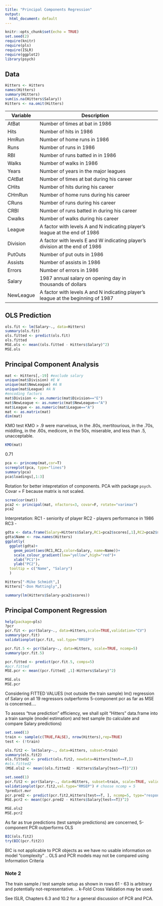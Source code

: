 ```yaml
---
title: "Principal Components Regression"
output:
  html_document: default
---
```


```r
knitr::opts_chunk$set(echo = TRUE)
set.seed(2)
require(knitr)
require(pls)
require(ISLR)
require(ggplot2)
library(psych)
```

## Data

```r
Hitters <- Hitters
names(Hitters)
summary(Hitters)
sum(is.na(Hitters$Salary))
Hitters <- na.omit(Hitters)
```

| Variable   | Description                                                                         |   |
|------------|-------------------------------------------------------------------------------------|---|
| AtBat      |  Number of times at bat in 1986                                                     |   |
| Hits       |  Number of hits in 1986                                                             |   |
| HmRun      |  Number of home runs in 1986                                                        |   |
| Runs       |  Number of runs in 1986                                                             |   |
| RBI        |  Number of runs batted in in 1986                                                   |   |
| Walks      |  Number of walks in 1986                                                            |   |
| Years      |  Number of years in the major   leagues                                             |   |
| CAtBat     |  Number of times at bat during his   career                                         |   |
| CHits      |  Number of hits during his career                                                   |   |
| CHmRun     |  Number of home runs during his   career                                            |   |
| CRuns      |  Number of runs during his career                                                   |   |
| CRBI       |  Number of runs batted in during   his career                                       |   |
| Cwalks     |  Number of walks during his career                                                  |   |
| League     |  A factor with levels A and N   indicating player’s league at the end of 1986       |   |
| Division   |  A factor with levels E and W   indicating player’s division at the end of 1986     |   |
| PutOuts    |  Number of put outs in 1986                                                         |   |
| Assists    |  Number of assists in 1986                                                          |   |
| Errors     |  Number of errors in 1986                                                           |   |
| Salary     |  1987 annual salary on opening day   in thousands of dollars                        |   |
| NewLeague  |  A factor with levels A and N   indicating player’s league at the beginning of 1987 |   |


## OLS Prediction
```r
ols.fit <- lm(Salary~., data=Hitters)
summary(ols.fit)
ols.fitted <- predict(ols.fit)
ols.fitted
MSE.ols <- mean((ols.fitted - Hitters$Salary)^2)
MSE.ols
```

## Principal Component Analysis

```r
mat <- Hitters[,-19] #exclude salary
unique(mat$Division) #E W
unique(mat$NewLeague) #A N
unique(mat$League) #A N
#encoding factors 
mat$Division <- as.numeric(mat$Division=="E")
mat$NewLeague <- as.numeric(mat$NewLeague=="A")
mat$League <- as.numeric(mat$League=="A")
mat <- as.matrix(mat)
dim(mat)
```

KMO test
KMO > .9 were marvelous, in the .80s, mertitourious, in the .70s, middling, in the .60s, medicore, in the 50s, miserable, and less than .5, unacceptable.
```r
KMO(mat)
```
0.71 

```r
pca <- princomp(mat,cor=T)
screeplot(pca, type="lines")
summary(pca)
pca$loadings[,1:3]
```

Rotation for better intepretation of components. 
PCA with package `psych`.
Covar = F because matrix is not scaled. 

```r
scree(cor(mat))
pca2 <- principal(mat, nfactors=3, covar=F, rotate="varimax")
pca2
```

Interpretation:
RC1 - seniority of player
RC2 - players performance in 1986
RC3 - 


```r
gdta <- data.frame(Salary=Hitters$Salary,RC1=pca2$scores[,1],RC2=pca2$scores[,2])
gdta$Name <- row.names(Hitters)
ggplotly(
  ggplot(gdta)+
    geom_point(aes(RC1,RC2,color=Salary, name=Name))+
    scale_colour_gradient(low="yellow",high="red")+
    xlab("PC1")+
    ylab("PC2"),
  tooltip = c("Name", "Salary")
  )

```

```r
Hitters["-Mike Schmidt",]
Hitters["-Don Mattingly",]
```


```r
summary(lm(Hitters$Salary~pca2$scores))
```


## Principal Component Regression

```r
help(package=pls)
?pcr
pcr.fit <- pcr(Salary~., data=Hitters,scale=TRUE,validation="CV")
summary(pcr.fit)
validationplot(pcr.fit, val.type="RMSEP")
```

```r
pcr.fit.5 <- pcr(Salary~., data=Hitters, scale=TRUE, ncomp=5)
summary(pcr.fit.5)
```

```r
pcr.fitted <- predict(pcr.fit.5, comps=5)
#pcr.fitted
MSE.pcr <- mean((pcr.fitted[ ,1]-Hitters$Salary)^2)
```

```r
MSE.ols
MSE.pcr
```

Considering FITTED VALUES (not outside the train sample) lm() regression of Salary on all 19 regressors outperforms 5-component pcr  as far as MSE is concerned.... 


To assess "true prediction" efficiency, we shall split "Hitters" data.frame  into a train sample (model estimation)   and test sample (to calculate and compare Salary predictions)

```r
set.seed(1)
train <- sample(c(TRUE,FALSE), nrow(Hitters),rep=TRUE)
test <- (!train)
```

```r
ols.fit2 <- lm(Salary~., data=Hitters, subset=train)
summary(ols.fit2)
ols.fitted2 <- predict(ols.fit2, newdata=Hitters[test==T,])
#ols.fitted2
(MSE.ols2 <- mean((ols.fitted2 - Hitters$Salary[test==T])^2))
```


```r
set.seed(1)
pcr.fit2 <- pcr(Salary~., data=Hitters, subset=train, scale=TRUE, validation="CV")
validationplot(pcr.fit2,val.type="RMSEP") # choose ncomp = 5
?predict.mvr
pcr.pred2 <- predict(pcr.fit2,Hitters[test==T, ], ncomp=5, type="response")
MSE.pcr2 <- mean((pcr.pred2 - Hitters$Salary[test==T])^2)
```

```r
MSE.ols2
MSE.pcr2
```


As far as true predictions (test sample predictions) are concerned, 5-component PCR outperforms OLS

```r
BIC(ols.fit2)
try(BIC(pcr.fit2))
```


 BIC is not applicable to PCR objects as we have no usable information
 on model "complexity" .. OLS and PCR models may not be compared using Information Criteria

### Note 2
 The train sample / test sample setup as shown in rows 61 - 63
 is arbitrary and potentially not-representative.
 .. k-Fold Cross Validation may be used.


 See ISLR, Chapters 6.3 and 10.2 for a general discussion of PCR and PCA.
